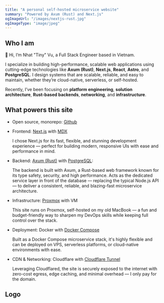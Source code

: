 ```yaml
---
title: "A personal self-hosted microservice website"
summary: "Powered by Axum (Rust) and Next.js"
ogImageUrl: "/images/nextjs-rust.jpg"
ogImageType: "image/jpeg"
---
```


## Who I am

👋 Hi, I’m Nhat "Tiny" Vu, a Full Stack Engineer based in Vietnam.

I specialize in building high-performance, scalable web applications using cutting-edge technologies like <b>Axum (Rust)</b>, <b>Next.js</b>, <b>React</b>, <b>Astro</b>, and <b>PostgreSQL</b>. I design systems that are scalable, reliable, and easy to maintain, whether they’re cloud-native, serverless, or self-hosted.

Recently, I’ve been focusing on <b>platform engineering</b>, <b>solution architecture</b>, <b>Rust-based backends</b>, <b>networking</b>, and <b>infrastructure</b>.

## What powers this site

- Open source, monorepo: [Github](https://github.com/NhatTinyVu/fusihub-web-app)

- Frontend: [Next.js](https://nextjs.org/) with [MDX](https://mdxjs.com/)

  I chose Next.js for its fast, flexible, and stunning development experience — perfect for building modern, responsive UIs with ease and performance in mind.

- Backend: [Axum (Rust)](https://github.com/tokio-rs/axum) with [PostgreSQL](https://www.postgresql.org/):

  The backend is built with Axum, a Rust-based web framework known for its type safety, security, and high performance. Acts as the dedicated service layer in front of the database — replacing the typical Node.js API — to deliver a consistent, reliable, and blazing-fast microservice architecture.

- Infrastructure: [Proxmox](https://www.proxmox.com) with VM

  This site runs on Proxmox, self-hosted on my old MacBook — a fun and budget-friendly way to sharpen my DevOps skills while keeping full control over the stack.

- Deployment: Docker with [Docker Compose](https://docs.docker.com/compose/)

  Built as a Docker Compose microservice stack, it's highly flexible and can be deployed on VPS, serverless platforms, or cloud-native environments with ease.

- CDN & Networking: Cloudflare with [Cloudflare Tunnel](https://developers.cloudflare.com/cloudflare-one/connections/connect-networks/)

  Leveraging Cloudflared, the site is securely exposed to the internet with zero-cost egress, edge caching, and minimal overhead — I only pay for the domain.

## Logo

<Logo />
